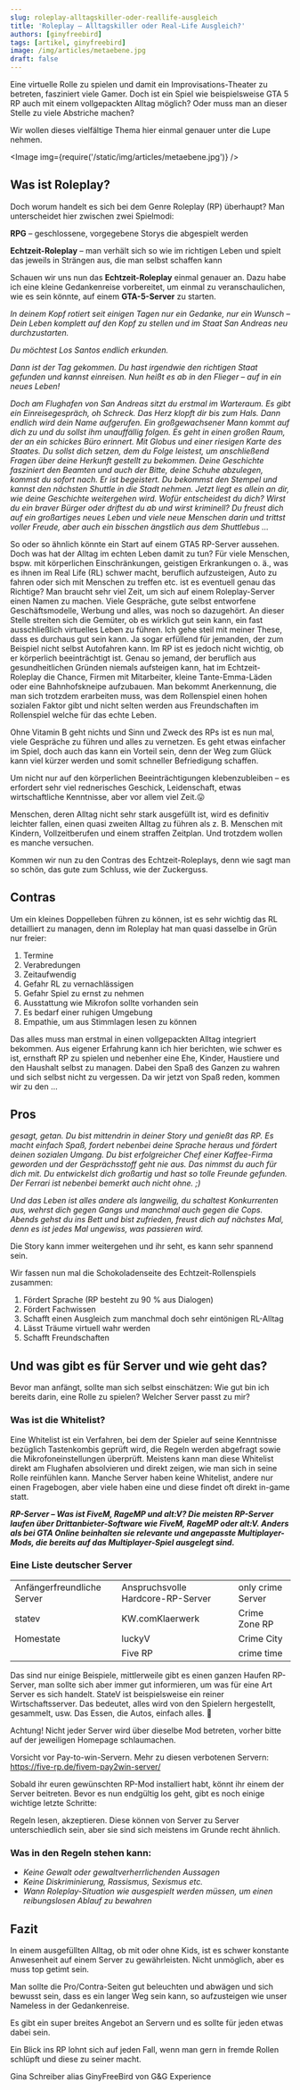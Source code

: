 ---
slug: roleplay-alltagskiller-oder-reallife-ausgleich
title: 'Roleplay – Alltagskiller oder Real-Life Ausgleich?'
authors: [ginyfreebird]
tags: [artikel, ginyfreebird]
image: /img/articles/metaebene.jpg
draft: false
---


Eine virtuelle Rolle zu spielen und damit ein Improvisations-Theater zu betreten, fasziniert viele Gamer. Doch ist ein Spiel wie beispielsweise GTA 5 RP auch mit einem vollgepackten Alltag möglich? Oder muss man an dieser Stelle zu viele Abstriche machen?

Wir wollen dieses vielfältige Thema hier einmal genauer unter die Lupe nehmen.

<Image img={require('/static/img/articles/metaebene.jpg')} />

<!--truncate-->

## Was ist Roleplay?

Doch worum handelt es sich bei dem Genre Roleplay (RP) überhaupt? Man unterscheidet hier zwischen zwei Spielmodi:

**RPG** – geschlossene, vorgegebene Storys die abgespielt werden

**Echtzeit-Roleplay** – man verhält sich so wie im richtigen Leben und spielt das jeweils in Strängen aus, die man selbst schaffen kann

Schauen wir uns nun das **Echtzeit-Roleplay** einmal genauer an. Dazu habe ich eine kleine Gedankenreise vorbereitet, um einmal zu veranschaulichen, wie es sein könnte, auf einem **GTA-5-Server** zu starten.

_In deinem Kopf rotiert seit einigen Tagen nur ein Gedanke, nur ein Wunsch – Dein Leben komplett auf den Kopf zu stellen und im Staat San Andreas neu durchzustarten._

_Du möchtest Los Santos endlich erkunden._ 

_Dann ist der Tag gekommen. Du hast irgendwie den richtigen Staat gefunden und kannst einreisen. Nun heißt es ab in den Flieger – auf in ein neues Leben!_

_Doch am Flughafen von San Andreas sitzt du erstmal im Warteraum. Es gibt ein Einreisegespräch, oh Schreck. Das Herz klopft dir bis zum Hals. Dann endlich wird dein Name aufgerufen. Ein großgewachsener Mann kommt auf dich zu und du sollst ihm unauffällig folgen. Es geht in einen großen Raum, der an ein schickes Büro erinnert. Mit Globus und einer riesigen Karte des Staates. Du sollst dich setzen, dem du Folge leistest, um anschließend Fragen über deine Herkunft gestellt zu bekommen. Deine Geschichte fasziniert den Beamten und auch der Bitte, deine Schuhe abzulegen, kommst du sofort nach. Er ist begeistert. Du bekommst den Stempel und kannst den nächsten Shuttle in die Stadt nehmen. Jetzt liegt es allein an dir, wie deine Geschichte weitergehen wird. Wofür entscheidest du dich? Wirst du ein braver Bürger oder driftest du ab und wirst kriminell? Du freust dich auf ein großartiges neues Leben und viele neue Menschen darin und trittst voller Freude, aber auch ein bisschen ängstlich aus dem Shuttlebus …_

So oder so ähnlich könnte ein Start auf einem GTA5 RP-Server aussehen. Doch was hat der Alltag im echten Leben damit zu tun? Für viele Menschen, bspw. mit körperlichen Einschränkungen, geistigen Erkrankungen o. ä., was es ihnen im Real Life (RL) schwer macht, beruflich aufzusteigen, Auto zu fahren oder sich mit Menschen zu treffen etc. ist es eventuell genau das Richtige? Man braucht sehr viel Zeit, um sich auf einem Roleplay-Server einen Namen zu machen. Viele Gespräche, gute selbst entworfene Geschäftsmodelle, Werbung und alles, was noch so dazugehört. An dieser Stelle streiten sich die Gemüter, ob es wirklich gut sein kann, ein fast ausschließlich virtuelles Leben zu führen. Ich gehe steil mit meiner These, dass es durchaus gut sein kann. Ja sogar erfüllend für jemanden, der zum Beispiel nicht selbst Autofahren kann. Im RP ist es jedoch nicht wichtig, ob er körperlich beeinträchtigt ist. Genau so jemand, der beruflich aus gesundheitlichen Gründen niemals aufsteigen kann, hat im Echtzeit-Roleplay die Chance, Firmen mit Mitarbeiter, kleine Tante-Emma-Läden oder eine Bahnhofskneipe aufzubauen. Man bekommt Anerkennung, die man sich trotzdem erarbeiten muss, was dem Rollenspiel einen hohen sozialen Faktor gibt und nicht selten werden aus Freundschaften im Rollenspiel welche für das echte Leben.

Ohne Vitamin B geht nichts und Sinn und Zweck des RPs ist es nun mal, viele Gespräche zu führen und alles zu vernetzen. Es geht etwas einfacher im Spiel, doch auch das kann ein Vorteil sein, denn der Weg zum Glück kann viel kürzer werden und somit schneller Befriedigung schaffen.

Um nicht nur auf den körperlichen Beeinträchtigungen klebenzubleiben – es erfordert sehr viel rednerisches Geschick, Leidenschaft, etwas wirtschaftliche Kenntnisse, aber vor allem viel Zeit.😛

Menschen, deren Alltag nicht sehr stark ausgefüllt ist, wird es definitiv leichter fallen, einen quasi zweiten Alltag zu führen als z. B. Menschen mit Kindern, Vollzeitberufen und einem straffen Zeitplan. Und trotzdem wollen es manche versuchen.

Kommen wir nun zu den Contras des Echtzeit-Roleplays, denn wie sagt man so schön, das gute zum Schluss, wie der Zuckerguss.

## Contras

Um ein kleines Doppelleben führen zu können, ist es sehr wichtig das RL detailliert zu managen, denn im Roleplay hat man quasi dasselbe in Grün nur freier:

1. Termine
2. Verabredungen
3. Zeitaufwendig
4. Gefahr RL zu vernachlässigen
5. Gefahr Spiel zu ernst zu nehmen
6. Ausstattung wie Mikrofon sollte vorhanden sein
7. Es bedarf einer ruhigen Umgebung
8. Empathie, um aus Stimmlagen lesen zu können

Das alles muss man erstmal in einen vollgepackten Alltag integriert bekommen. Aus eigener Erfahrung kann ich hier berichten, wie schwer es ist, ernsthaft RP zu spielen und nebenher eine Ehe, Kinder, Haustiere und den Haushalt selbst zu managen. Dabei den Spaß des Ganzen zu wahren und sich selbst nicht zu vergessen. Da wir jetzt von Spaß reden, kommen wir zu den …

## Pros

_gesagt, getan. Du bist mittendrin in deiner Story und genießt das RP. Es macht einfach Spaß, fordert nebenbei deine Sprache heraus und fördert deinen sozialen Umgang. Du bist erfolgreicher Chef einer Kaffee-Firma geworden und der Gesprächsstoff geht nie aus. Das nimmst du auch für dich mit. Du entwickelst dich großartig und hast so tolle Freunde gefunden. Der Ferrari ist nebenbei bemerkt auch nicht ohne. ;)_

_Und das Leben ist alles andere als langweilig, du schaltest Konkurrenten aus, wehrst dich gegen Gangs und manchmal auch gegen die Cops. Abends gehst du ins Bett und bist zufrieden, freust dich auf nächstes Mal, denn es ist jedes Mal ungewiss, was passieren wird._

Die Story kann immer weitergehen und ihr seht, es kann sehr spannend sein.

Wir fassen nun mal die Schokoladenseite des Echtzeit-Rollenspiels zusammen:

1. Fördert Sprache (RP besteht zu 90 % aus Dialogen)
2. Fördert Fachwissen 
3. Schafft einen Ausgleich zum manchmal doch sehr eintönigen RL-Alltag
4. Lässt Träume virtuell wahr werden
5. Schafft Freundschaften

## Und was gibt es für Server und wie geht das?

Bevor man anfängt, sollte man sich selbst einschätzen: Wie gut bin ich bereits darin, eine Rolle zu spielen? Welcher Server passt zu mir? 

### Was ist die Whitelist?

Eine Whitelist ist ein Verfahren, bei dem der Spieler auf seine Kenntnisse bezüglich Tastenkombis geprüft wird, die Regeln werden abgefragt sowie die Mikrofoneinstellungen überprüft. Meistens kann man diese Whitelist direkt am Flughafen absolvieren und direkt zeigen, wie man sich in seine Rolle reinfühlen kann. Manche Server haben keine Whitelist, andere nur einen Fragebogen, aber viele haben eine und diese findet oft direkt in-game statt. 

**_RP-Server – Was ist FiveM, RageMP und alt:V? Die meis­ten RP-Serv­er laufen über Drit­tan­bi­eter-Soft­ware wie FiveM, RageMP oder alt:V. Anders als bei GTA Online bein­hal­ten sie rel­e­vante und angepasste Mul­ti­play­er-Mods, die bere­its auf das Mul­ti­play­er-Spiel aus­gelegt sind._**

### Eine Liste deutscher Server

|                            |                                   |                    |
| -------------------------- | --------------------------------- | ------------------ |
| Anfängerfreundliche Server | Anspruchsvolle Hardcore-RP-Server | only crime Server  |
| statev                     | KW\.comKlaerwerk                  | Crime Zone RP      |
| Homestate                  | luckyV                            | Crime City         |
|                            | Five RP                           | crime time         |

Das sind nur einige Beispiele, mittlerweile gibt es einen ganzen Haufen RP-Server, man sollte sich aber immer gut informieren, um was für eine Art Server es sich handelt. StateV ist beispielsweise ein reiner Wirtschaftsserver. Das bedeutet, alles wird von den Spielern hergestellt, gesammelt, usw. Das Essen, die Autos, einfach alles. 🙂

Achtung! Nicht jeder Server wird über dieselbe Mod betreten, vorher bitte auf der jeweiligen Homepage schlaumachen.

Vorsicht vor Pay-to-win-Servern. Mehr zu diesen verbotenen Servern: <https://five-rp.de/fivem-pay2win-server/>

Sobald ihr euren gewünschten RP-Mod installiert habt, könnt ihr einem der Server beitreten. Bevor es nun endgültig los geht, gibt es noch einige wichtige letzte Schritte:

Regeln lesen, akzeptieren. Diese können von Server zu Server unterschiedlich sein, aber sie sind sich meistens im Grunde recht ähnlich.

### Was in den Regeln stehen kann:

- _Keine Gewalt oder gewaltverherrlichenden Aussagen_
- _Keine Diskriminierung, Rassismus, Sexismus etc._
- _Wann Roleplay-Situation wie ausgespielt werden müssen, um einen reibungslosen Ablauf zu bewahren_

## Fazit

In einem ausgefüllten Alltag, ob mit oder ohne Kids, ist es schwer konstante Anwesenheit auf einem Server zu gewährleisten. Nicht unmöglich, aber es muss top getimt sein.

Man sollte die Pro/Contra-Seiten gut beleuchten und abwägen und sich bewusst sein, dass es ein langer Weg sein kann, so aufzusteigen wie unser Nameless in der Gedankenreise.

Es gibt ein super breites Angebot an Servern und es sollte für jeden etwas dabei sein.

Ein Blick ins RP lohnt sich auf jeden Fall, wenn man gern in fremde Rollen schlüpft und diese zu seiner macht.

Gina Schreiber alias GinyFreeBird von G\&G Experience